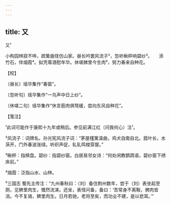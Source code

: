 ```yaml
---
---
---
```

title: 又
---



又¹





小构园林寂不哗，疏篱曲径仿山家。昼长吟罢风流子²，忽听楸枰响碧纱³。　　添竹石，伴烟霞⁴。拟凭尊酒慰年华。休嗟髀里今生肉⁵，努力春来自种花。





【校】


〔昼长〕瑶华集作“春窗”。

〔忽听句〕瑶华集作“一鸟声中日上纱”。

〔休嗟二句〕瑶华集作“休言筋肉俱驽缓，尝向东风自种花”。





【笺注】


¹此词可能作于康熙十九年或稍后。参见前满江红（问我何心）注¹。

²风流子：词牌名。孙光宪风流子词：“茅屋槿篱溪曲，鸡犬自南自北。菰叶长，水葓开，门外春波涨绿。听织声促，轧轧鸣梭穿屋。”

³楸枰：指棋盘。碧纱：指碧纱窗。白居易邻女诗：“何处闲教鹦鹉语，碧纱窗下绣床前。”

⁴烟霞：泛指山水、山林。

⁵三国志 蜀先主传注：“九州春秋曰：（刘）备住荆州数年，尝于（刘）表坐起至厕，见髀里肉生，慨然流涕。还坐，表怪问备，备曰：‘吾常身不离鞍，髀肉皆消。今不复骑，髀里肉生。日月若驰，老将至矣，而功业不建，是以悲耳。’”